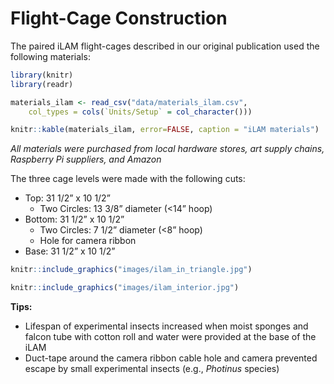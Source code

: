 # Flight-Cage Construction
  The paired iLAM flight-cages described in our original publication used the following materials:
  
```r
library(knitr)
library(readr)

materials_ilam <- read_csv("data/materials_ilam.csv", 
    col_types = cols(`Units/Setup` = col_character()))

knitr::kable(materials_ilam, error=FALSE, caption = "iLAM materials")

```
*All materials were purchased from local hardware stores, art supply chains, Raspberry Pi suppliers, and Amazon*

  The three cage levels were made with the following cuts:

- Top: 31 1/2" x 10 1/2"
    - Two Circles: 13 3/8" diameter (<14" hoop)
- Bottom: 31 1/2" x 10 1/2"
    - Two Circles: 7 1/2" diameter (<8" hoop)
    - Hole for camera ribbon
- Base: 31 1/2" x 10 1/2"

```r
knitr::include_graphics("images/ilam_in_triangle.jpg")
```


```r
knitr::include_graphics("images/ilam_interior.jpg")
```

  **Tips:**
  
- Lifespan of experimental insects increased when moist sponges and falcon tube with cotton roll and water were provided at the base of the iLAM 
- Duct-tape around the camera ribbon cable hole and camera prevented escape by small experimental insects (e.g., *Photinus* species)
